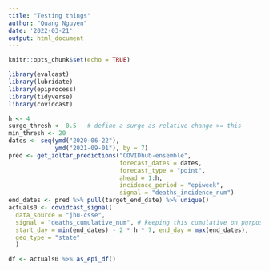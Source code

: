 ```yaml
---
title: "Testing things"
author: "Quang Nguyen"
date: '2022-03-21'
output: html_document
---
```


```r
knitr::opts_chunk$set(echo = TRUE)
```



```r
library(evalcast)
library(lubridate)
library(epiprocess)
library(tidyverse)
library(covidcast)
```

```r
h <- 4
surge_thresh <- 0.5   # define a surge as relative change >= this
min_thresh <- 20  
dates <- seq(ymd("2020-06-22"), 
             ymd("2021-09-01"), by = 7)
pred <- get_zoltar_predictions("COVIDhub-ensemble",
                               forecast_dates = dates,
                               forecast_type = "point",
                               ahead = 1:h,
                               incidence_period = "epiweek",
                               signal = "deaths_incidence_num")
end_dates <- pred %>% pull(target_end_date) %>% unique()
actuals0 <- covidcast_signal(
  data_source = "jhu-csse",
  signal = "deaths_cumulative_num", # keeping this cumulative on purpose
  start_day = min(end_dates) - 2 * h * 7, end_day = max(end_dates),
  geo_type = "state"
  )
```
```r
df <- actuals0 %>% as_epi_df()



```


